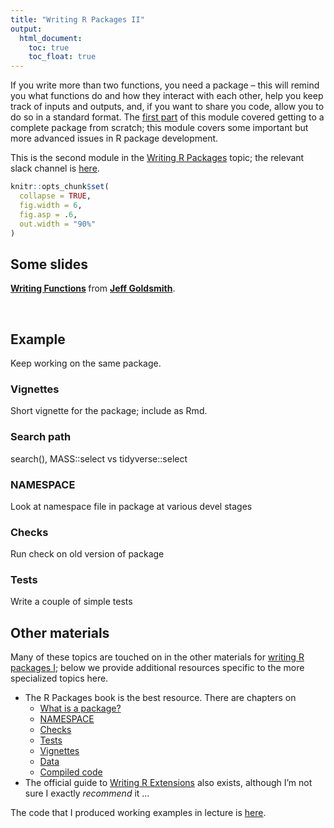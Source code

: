 ```yaml
---
title: "Writing R Packages II"
output:
  html_document: 
    toc: true
    toc_float: true
---
```


If you write more than two functions, you need a package -- this will remind you what functions do and how they interact with each other, help you keep track of inputs and outputs, and, if you want to share you code, allow you to do so in a standard format. The [first part](writing_r_packages_i.html) of this module covered getting to a complete package from scratch; this module covers some important but more advanced issues in R package development.

This is the second module in the [Writing R Packages](topic_writing_r_packages.html) topic; the relevant slack channel is [here](https://p8105-fall2017.slack.com/messages/C86A5JU9L).

```r
knitr::opts_chunk$set(
  collapse = TRUE,
  fig.width = 6,
  fig.asp = .6,
  out.width = "90%"
)
```


## Some slides

<script async class="speakerdeck-embed" data-id="3f91d97c70e641cea46366ac9d90c929" data-ratio="1.33333333333333" src="//speakerdeck.com/assets/embed.js"></script>
<div style="margin-bottom:5px"> <strong> <a href="https://speakerdeck.com/jeffgoldsmith/dsi-writing-functions" title="Writing Functions" target="_blank">Writing Functions</a> </strong> from <strong><a href="https://speakerdeck.com/jeffgoldsmith" target="_blank">Jeff Goldsmith</a></strong>. </div><br>


## Example

Keep working on the same package.

### Vignettes

Short vignette for the package; include as Rmd. 

### Search path

search(), MASS::select vs tidyverse::select

### NAMESPACE

Look at namespace file in package at various devel stages

### Checks

Run check on old version of package

### Tests 

Write a couple of simple tests





## Other materials

Many of these topics are touched on in the other materials for [writing R packages I](writing_r_packages_i.html); below we provide additional resources specific to the more specialized topics here. 

* The R Packages book is the best resource. There are chapters on
    * [What is a package?](http://r-pkgs.had.co.nz/package.html#package)
    * [NAMESPACE](http://r-pkgs.had.co.nz/namespace.html)
    * [Checks](http://r-pkgs.had.co.nz/check.html) 
    * [Tests](http://r-pkgs.had.co.nz/tests.html)
    * [Vignettes](http://r-pkgs.had.co.nz/vignettes.html)
    * [Data](http://r-pkgs.had.co.nz/data.html)
    * [Compiled code](http://r-pkgs.had.co.nz/src.html)
* The official guide to [Writing R Extensions](https://cran.r-project.org/doc/manuals/r-release/R-exts.html) also exists, although I'm not sure I exactly _recommend_ it ...

The code that I produced working examples in lecture is [here](...).
